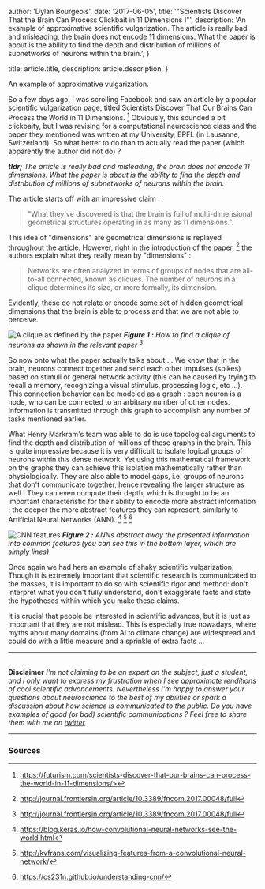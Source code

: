 
  author: 'Dylan Bourgeois',
  date: '2017-06-05',
  title: '\"Scientists Discover That the Brain Can Process Clickbait in 11 Dimensions !\"',
  description: 'An example of approximative scientific vulgarization. The article is really bad and misleading, the brain does not encode 11 dimensions. What the paper is about is the ability to find the depth and distribution of millions of subnetworks of neurons within the brain.',
}

  title: article.title,
  description: article.description,
}


An example of approximative vulgarization.

So a few days ago, I was scrolling Facebook and saw an article by a
popular scientific vulgarization page, titled Scientists Discover That
Our Brains Can Process the World in 11 Dimensions. [^3] Obviously,
this sounded a bit clickbaity, but I was revising for a computational
neuroscience class and the paper they mentioned was written at my
University, EPFL (in Lausanne, Switzerland). So what better to do than
to actually read the paper (which apparently the author did not do) ?

***tldr;** The article is really bad and misleading, the brain does not
encode 11 dimensions. What the paper is about is the ability to find the
depth and distribution of millions of subnetworks of neurons within the
brain.*

The article starts off with an impressive claim :

> "What they've discovered is that the brain is full of
> multi-dimensional geometrical structures operating in as many as 11
> dimensions.".

This idea of "dimensions" are geometrical dimensions is replayed
throughout the article. However, right in the introduction of the paper, [^2] 
the authors explain what they really mean by "dimensions" :

> Networks are often analyzed in terms of groups of nodes that are
> all-to-all connected, known as cliques. The number of neurons in a
> clique determines its size, or more formally, its dimension.

Evidently, these do not relate or encode some set of hidden geometrical
dimensions that the brain is able to process and that we are not able to
perceive.

![A clique as defined by the
paper](https://www.frontiersin.org/files/Articles/266051/fncom-11-00048-HTML-r3/image_m/fncom-11-00048-g001.jpg)
***Figure 1 :** How to find a clique of neurons as shown in the relevant
paper [^2]*

So now onto what the paper actually talks about ... We know that in the
brain, neurons connect together and send each other impulses (spikes)
based on stimuli or general network activity (this can be caused by
trying to recall a memory, recognizing a visual stimulus, processing
logic, etc ...). This connection behavior can be modeled as a graph :
each neuron is a node, who can be connected to an arbitrary number of
other nodes. Information is transmitted through this graph to accomplish
any number of tasks mentioned earlier.

What Henry Markram's team was able to do is use topological arguments to
find the depth and distribution of millions of these graphs in the
brain. This is quite impressive because it is very difficult to isolate
logical groups of neurons within this dense network. Yet using this
mathematical framework on the graphs they can achieve this isolation
mathematically rather than physiologically. They are also able to model
gaps, i.e. groups of neurons that don't communicate together, hence
revealing the larger structure as well ! They can even compute their
depth, which is thought to be an important characteristic for their
ability to encode more abstract information : the deeper the more
abstract features they can represent, similarly to Artificial Neural
Networks (ANN). [^1] [^4] [^5]

![CNN features](https://i.stack.imgur.com/Hl2H6.png) ***Figure 2 :**
ANNs abstract away the presented information into common features (you
can see this in the bottom layer, which are simply lines)*

Once again we had here an example of shaky scientific vulgarization.
Though it is extremely important that scientific research is
communicated to the masses, it is important to do so with scientific
rigor and method: don't interpret what you don't fully understand, don't
exaggerate facts and state the hypotheses within which you make these
claims.

It is crucial that people be interested in scientific advances, but it
is just as important that they are not mislead. This is especially true
nowadays, where myths about many domains (from AI to climate change) are
widespread and could do with a little measure and a sprinkle of extra
facts ...

------------------------------------------------------------------------

\
**Disclaimer** *I'm not claiming to be an expert on the subject, just a
student, and I only want to express my frustration when I see
approximate renditions of cool scientific advancements. Nevertheless I'm
happy to answer your questions about neuroscience to the best of my
abilities or spark a discussion about how science is communicated to the
public. Do you have examples of good (or bad) scientific communications
? Feel free to share them with me on [twitter](twitter.com/dtsbourg)*

------------------------------------------------------------------------

### Sources

[^1]: https://blog.keras.io/how-convolutional-neural-networks-see-the-world.html
[^2]: http://journal.frontiersin.org/article/10.3389/fncom.2017.00048/full
[^3]: https://futurism.com/scientists-discover-that-our-brains-can-process-the-world-in-11-dimensions/>
[^4]: http://kvfrans.com/visualizing-features-from-a-convolutional-neural-network/
[^5]: https://cs231n.github.io/understanding-cnn/